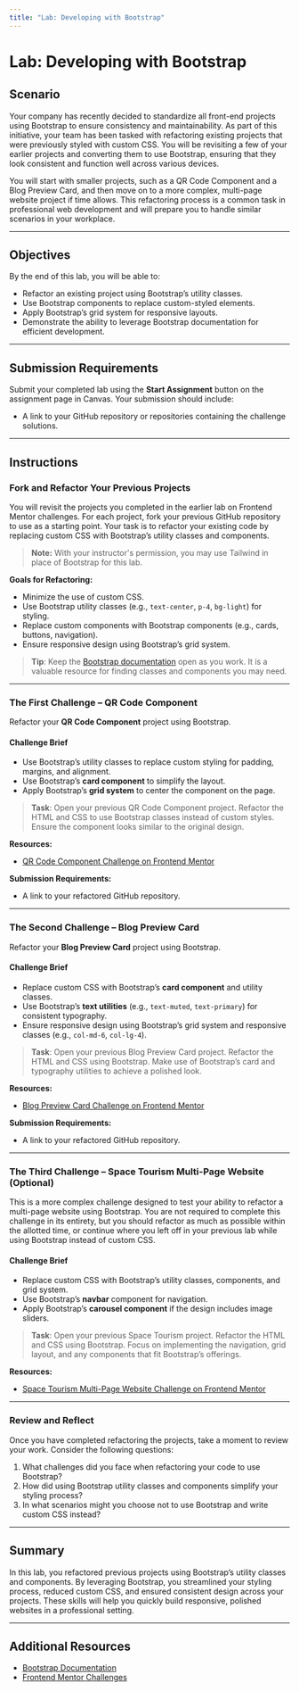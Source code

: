 ```yaml
---
title: "Lab: Developing with Bootstrap"
---
```


# Lab: Developing with Bootstrap

## Scenario

Your company has recently decided to standardize all front-end projects using Bootstrap to ensure consistency and maintainability. As part of this initiative, your team has been tasked with refactoring existing projects that were previously styled with custom CSS. You will be revisiting a few of your earlier projects and converting them to use Bootstrap, ensuring that they look consistent and function well across various devices.

You will start with smaller projects, such as a QR Code Component and a Blog Preview Card, and then move on to a more complex, multi-page website project if time allows. This refactoring process is a common task in professional web development and will prepare you to handle similar scenarios in your workplace.

---

## Objectives

By the end of this lab, you will be able to:
- Refactor an existing project using Bootstrap’s utility classes.
- Use Bootstrap components to replace custom-styled elements.
- Apply Bootstrap’s grid system for responsive layouts.
- Demonstrate the ability to leverage Bootstrap documentation for efficient development.

---

## Submission Requirements

Submit your completed lab using the **Start Assignment** button on the assignment page in Canvas. Your submission should include:
- A link to your GitHub repository or repositories containing the challenge solutions.

---

## Instructions

### Fork and Refactor Your Previous Projects

You will revisit the projects you completed in the earlier lab on Frontend Mentor challenges. For each project, fork your previous GitHub repository to use as a starting point. Your task is to refactor your existing code by replacing custom CSS with Bootstrap’s utility classes and components.

> **Note:** With your instructor's permission, you may use Tailwind in place of Bootstrap for this lab.

**Goals for Refactoring:**
- Minimize the use of custom CSS.
- Use Bootstrap utility classes (e.g., `text-center`, `p-4`, `bg-light`) for styling.
- Replace custom components with Bootstrap components (e.g., cards, buttons, navigation).
- Ensure responsive design using Bootstrap’s grid system.

> **Tip**: Keep the [Bootstrap documentation](https://getbootstrap.com/docs/5.3/getting-started/introduction/) open as you work. It is a valuable resource for finding classes and components you may need.

---

### The First Challenge – QR Code Component

Refactor your **QR Code Component** project using Bootstrap.

#### Challenge Brief
- Use Bootstrap’s utility classes to replace custom styling for padding, margins, and alignment.
- Use Bootstrap’s **card component** to simplify the layout.
- Apply Bootstrap’s **grid system** to center the component on the page.

> **Task**: Open your previous QR Code Component project. Refactor the HTML and CSS to use Bootstrap classes instead of custom styles. Ensure the component looks similar to the original design.

**Resources:**
- [QR Code Component Challenge on Frontend Mentor](https://www.frontendmentor.io/challenges/qr-code-component-iux_sIO_H)

**Submission Requirements:**
- A link to your refactored GitHub repository.

---

### The Second Challenge – Blog Preview Card

Refactor your **Blog Preview Card** project using Bootstrap.

#### Challenge Brief
- Replace custom CSS with Bootstrap’s **card component** and utility classes.
- Use Bootstrap’s **text utilities** (e.g., `text-muted`, `text-primary`) for consistent typography.
- Ensure responsive design using Bootstrap’s grid system and responsive classes (e.g., `col-md-6`, `col-lg-4`).

> **Task**: Open your previous Blog Preview Card project. Refactor the HTML and CSS using Bootstrap. Make use of Bootstrap’s card and typography utilities to achieve a polished look.

**Resources:**
- [Blog Preview Card Challenge on Frontend Mentor](https://www.frontendmentor.io/challenges/blog-preview-card-ckPaj01IcS)

**Submission Requirements:**
- A link to your refactored GitHub repository.

---

### The Third Challenge – Space Tourism Multi-Page Website (Optional)

This is a more complex challenge designed to test your ability to refactor a multi-page website using Bootstrap. You are not required to complete this challenge in its entirety, but you should refactor as much as possible within the allotted time, or continue where you left off in your previous lab while using Bootstrap instead of custom CSS.

#### Challenge Brief
- Replace custom CSS with Bootstrap’s utility classes, components, and grid system.
- Use Bootstrap’s **navbar** component for navigation.
- Apply Bootstrap’s **carousel component** if the design includes image sliders.

> **Task**: Open your previous Space Tourism project. Refactor the HTML and CSS using Bootstrap. Focus on implementing the navigation, grid layout, and any components that fit Bootstrap’s offerings.

**Resources:**
- [Space Tourism Multi-Page Website Challenge on Frontend Mentor](https://www.frontendmentor.io/challenges/space-tourism-multipage-website-gRWj1URZ3)

---

### Review and Reflect

Once you have completed refactoring the projects, take a moment to review your work. Consider the following questions:
1. What challenges did you face when refactoring your code to use Bootstrap?
2. How did using Bootstrap utility classes and components simplify your styling process?
3. In what scenarios might you choose not to use Bootstrap and write custom CSS instead?

---

## Summary

In this lab, you refactored previous projects using Bootstrap’s utility classes and components. By leveraging Bootstrap, you streamlined your styling process, reduced custom CSS, and ensured consistent design across your projects. These skills will help you quickly build responsive, polished websites in a professional setting.

---

## Additional Resources

- [Bootstrap Documentation](https://getbootstrap.com/docs/5.3/getting-started/introduction/)
- [Frontend Mentor Challenges](https://www.frontendmentor.io/challenges)